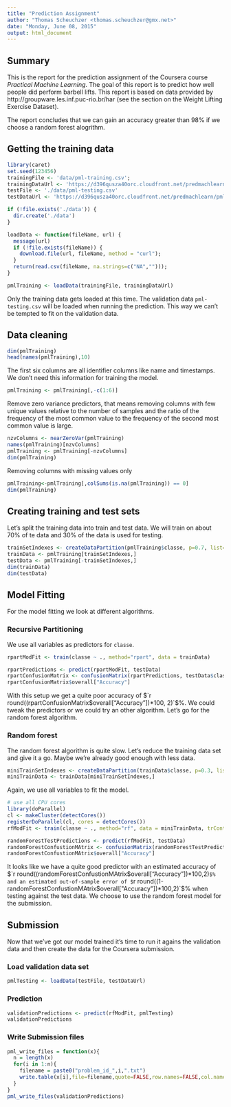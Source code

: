 ```yaml
---
title: "Prediction Assignment"
author: "Thomas Scheuchzer <thomas.scheuchzer@gmx.net>"
date: "Monday, June 08, 2015"
output: html_document
---
```


## Summary
This is the report for the prediction assignment of the Coursera course _Practical Machine Learning_. The goal of this report is
to predict how well people did perform barbell lifts. This report is based on data provided by http://groupware.les.inf.puc-rio.br/har (see the section on the Weight Lifting Exercise Dataset).

The report concludes that we can gain an accuracy greater than 98% if we choose a random forest alogrithm.

## Getting the training data

```r
library(caret)
set.seed(123456)
trainingFile <- 'data/pml-training.csv';
trainingDataUrl <- 'https://d396qusza40orc.cloudfront.net/predmachlearn/pml-training.csv'
testFile <- './data/pml-testing.csv'
testDataUrl <- 'https://d396qusza40orc.cloudfront.net/predmachlearn/pml-testing.csv'

if (!file.exists('./data')) {
  dir.create('./data')  
}

loadData <- function(fileName, url) { 
  message(url)
  if (!file.exists(fileName)) {
    download.file(url, fileName, method = "curl");
  } 
  return(read.csv(fileName, na.strings=c("NA","")));
}

pmlTraining <- loadData(trainingFile, trainingDataUrl)
```
Only the training data gets loaded at this time. The validation data `pml-testing.csv` will be loaded when running the prediction. This way we can't be tempted to fit on the validation data.

## Data cleaning

```r
dim(pmlTraining)
head(names(pmlTraining),10)
```
The first six columns are all identifier columns like name and timestamps. We don't need this information for training the model.
```r
pmlTraining <- pmlTraining[,-c(1:6)]
```

Remove zero variance predictors, that means removing columns with few unique values relative to the number of samples and the ratio of the frequency of the most common value to the frequency of the second most common value is large.
```r
nzvColumns <- nearZeroVar(pmlTraining)
names(pmlTraining)[nzvColumns]
pmlTraining <- pmlTraining[-nzvColumns]
dim(pmlTraining)
```

Removing columns with missing values only
```r
pmlTraining<-pmlTraining[,colSums(is.na(pmlTraining)) == 0]
dim(pmlTraining)
```


## Creating training and test sets

Let's split the training data into train and test data. We will train on about 70% of te data and 30% of the data is used for testing.
```r
trainSetIndexes <- createDataPartition(pmlTraining$classe, p=0.7, list=FALSE)
trainData <- pmlTraining[trainSetIndexes,]
testData <- pmlTraining[-trainSetIndexes,]
dim(trainData)
dim(testData)
```

## Model Fitting

For the model fitting we look at different algorithms.

### Recursive Partitioning

We use all variables as predictors for `classe`.

```r
rpartModFit <- train(classe ~ ., method="rpart", data = trainData)
```


```r
rpartPredictions <- predict(rpartModFit, testData)
rpartConfusionMatrix <- confusionMatrix(rpartPredictions, testData$classe)
rpartConfusionMatrix$overall["Accuracy"]
```

With this setup we get a quite poor accuracy of $`r round((rpartConfusionMatrix$overall["Accuracy"])*100, 2)`$%. We could tweak the predictors or we could try an other algorithm. Let's go for the random forest algorithm.

### Random forest

The random forest algorithm is quite slow. Let's reduce the training data set and give it a go. Maybe we're already good enough with less data.

```r
miniTrainSetIndexes <- createDataPartition(trainData$classe, p=0.3, list=FALSE)
miniTrainData <- trainData[miniTrainSetIndexes,]
```

Again, we use all variables to fit the model.
```r
# use all CPU cores
library(doParallel)
cl <- makeCluster(detectCores())
registerDoParallel(cl, cores = detectCores())
rfModFit <- train(classe ~ ., method="rf", data = miniTrainData, trControl=trainControl(method="cv",number=5),prox=TRUE,allowParallel=TRUE)
```


```r
randomForestTestPredictions <- predict(rfModFit, testData)
randomForestConfustionMAtrix <- confusionMatrix(randomForestTestPredictions, testData$classe)
randomForestConfustionMAtrix$overall["Accuracy"]
```

It looks like we have a quite good predictor with an estimated accuracy of $`r round((randomForestConfustionMAtrix$overall["Accuracy"])*100,2)`$% and an estimated out-of-sample error of $`r round((1-randomForestConfustionMAtrix$overall["Accuracy"])*100,2)`$% when testing against the test data. We choose to use the random forest model for the submission.

## Submission

Now that we've got our model trained it's time to run it agains the validation data and then create the data for the Coursera submission.

### Load validation data set

```r
pmlTesting <- loadData(testFile, testDataUrl)
```

### Prediction

```r
validationPredictions <- predict(rfModFit, pmlTesting)
validationPredictions
```

### Write Submission files

```r
pml_write_files = function(x){
  n = length(x)
  for(i in 1:n){
    filename = paste0("problem_id_",i,".txt")
    write.table(x[i],file=filename,quote=FALSE,row.names=FALSE,col.names=FALSE)
  }
}
pml_write_files(validationPredictions)
```